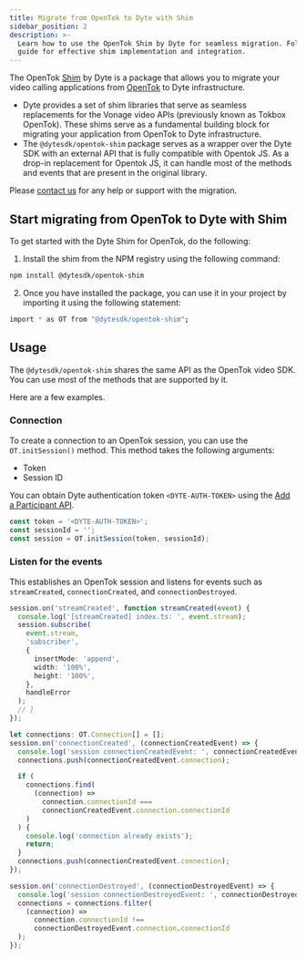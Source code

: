 ```yaml
---
title: Migrate from OpenTok to Dyte with Shim
sidebar_position: 2
description: >-
  Learn how to use the OpenTok Shim by Dyte for seamless migration. Follow our
  guide for effective shim implementation and integration.
---
```


The OpenTok [Shim](<https://en.wikipedia.org/wiki/Shim_(computing)>) by Dyte is a package that allows you to migrate your video calling applications from [OpenTok](https://tokbox.com/developer/) to Dyte infrastructure.

- Dyte provides a set of shim libraries that serve as seamless replacements for the Vonage video APIs (previously known as Tokbox OpenTok). These shims serve as a fundamental building block for migrating your application from OpenTok to Dyte infrastructure.
- The `@dytesdk/opentok-shim` package serves as a wrapper over the Dyte SDK with an external API that is fully compatible with Opentok JS. As a drop-in replacement for Opentok JS, it can handle most of the methods and events that are present in the original library.

Please [contact us](https://dyte.io/contact) for any help or support with the migration.

## Start migrating from OpenTok to Dyte with Shim

To get started with the Dyte Shim for OpenTok, do the following:

1. Install the shim from the NPM registry using the following command:

```bash npm
npm install @dytesdk/opentok-shim
```

2. Once you have installed the package, you can use it in your project by importing it using the following statement:

```bash
import * as OT from "@dytesdk/opentok-shim";
```

## Usage

The `@dytesdk/opentok-shim` shares the same API as the OpenTok video SDK. You can use most of the methods that are supported by it.

Here are a few examples.

### Connection

To create a connection to an OpenTok session, you can use the `OT.initSession()` method. This method takes the following arguments:

- Token
- Session ID

You can obtain Dyte authentication token `<DYTE-AUTH-TOKEN>` using the [Add a Participant API](/api#/operations/add_participant).

```ts
const token = '<DYTE-AUTH-TOKEN>';
const sessionId = '';
const session = OT.initSession(token, sessionId);
```

### Listen for the events

This establishes an OpenTok session and listens for events such as `streamCreated`, `connectionCreated`, and `connectionDestroyed`.

```ts
session.on('streamCreated', function streamCreated(event) {
  console.log('[streamCreated] index.ts: ', event.stream);
  session.subscribe(
    event.stream,
    'subscriber',
    {
      insertMode: 'append',
      width: '100%',
      height: '100%',
    },
    handleError
  );
  // }
});

let connections: OT.Connection[] = [];
session.on('connectionCreated', (connectionCreatedEvent) => {
  console.log('session connectionCreatedEvent: ', connectionCreatedEvent);
  connections.push(connectionCreatedEvent.connection);

  if (
    connections.find(
      (connection) =>
        connection.connectionId ===
        connectionCreatedEvent.connection.connectionId
    )
  ) {
    console.log('connection already exists');
    return;
  }
  connections.push(connectionCreatedEvent.connection);
});

session.on('connectionDestroyed', (connectionDestroyedEvent) => {
  console.log('session connectionDestroyedEvent: ', connectionDestroyedEvent);
  connections = connections.filter(
    (connection) =>
      connection.connectionId !==
      connectionDestroyedEvent.connection.connectionId
  );
});
```

<head>
  <title>Migrate from OpenTok to Dyte with Shim Guide</title>
  <meta
    name="description"
    content="Learn how to use the OpenTok Shim by Dyte for seamless migration. Follow our guide for effective shim implementation and integration."
  />
</head>
